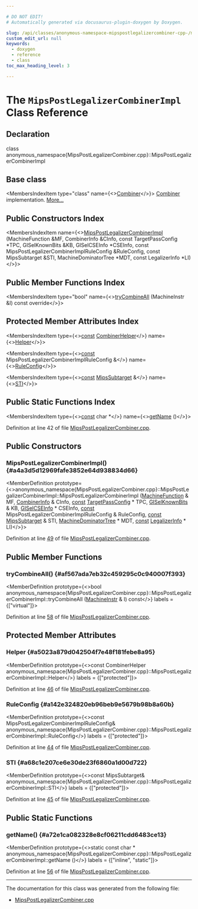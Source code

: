 ```yaml
---

# DO NOT EDIT!
# Automatically generated via docusaurus-plugin-doxygen by Doxygen.

slug: /api/classes/anonymous-namespace-mipspostlegalizercombiner-cpp-/mipspostlegalizercombinerimpl
custom_edit_url: null
keywords:
  - doxygen
  - reference
  - class
toc_max_heading_level: 3

---
```





# The `MipsPostLegalizerCombinerImpl` Class Reference

<DoxygenPage pluginConfig={pluginConfig}>



## Declaration

<CodeBlock>class anonymous_namespace{MipsPostLegalizerCombiner.cpp}::MipsPostLegalizerCombinerImpl</CodeBlock>

## Base class

<MembersIndex>

<MembersIndexItem
  type="class"
  name={<><a href="/docs/api/classes/llvm/combiner">Combiner</a></>}>
<a href="/docs/api/classes/llvm/combiner">Combiner</a> implementation. <a href="/docs/api/classes/llvm/combiner/#details">More...</a>
</MembersIndexItem>

</MembersIndex>

## Public Constructors Index

<MembersIndex>

<MembersIndexItem
  name={<><a href="#a4a3d5d12969fafe3852e64d938834d66">MipsPostLegalizerCombinerImpl</a> (MachineFunction &amp;MF, CombinerInfo &amp;CInfo, const TargetPassConfig &#42;TPC, GISelKnownBits &amp;KB, GISelCSEInfo &#42;CSEInfo, const MipsPostLegalizerCombinerImplRuleConfig &amp;RuleConfig, const MipsSubtarget &amp;STI, MachineDominatorTree &#42;MDT, const LegalizerInfo &#42;LI)</>}>
</MembersIndexItem>

</MembersIndex>

## Public Member Functions Index

<MembersIndex>

<MembersIndexItem
  type="bool"
  name={<><a href="#af567ada7eb32c459295c0c940007f393">tryCombineAll</a> (MachineInstr &amp;I) const override</>}>
</MembersIndexItem>

</MembersIndex>

## Protected Member Attributes Index

<MembersIndex>

<MembersIndexItem
  type={<><a href="/docs/api/files/lib/lib/target/lib/target/aarch64/aarch64promoteconstant-cpp/#a90f8350fecae261c25be85d38b451bff">const</a> <a href="/docs/api/classes/llvm/combinerhelper">CombinerHelper</a></>}
  name={<><a href="#a5023a879d042504f7e48f181febe8a95">Helper</a></>}>
</MembersIndexItem>

<MembersIndexItem
  type={<><a href="/docs/api/files/lib/lib/target/lib/target/aarch64/aarch64promoteconstant-cpp/#a90f8350fecae261c25be85d38b451bff">const</a> MipsPostLegalizerCombinerImplRuleConfig &amp;</>}
  name={<><a href="#a142e324820eb96beb9e5679b98b8a60b">RuleConfig</a></>}>
</MembersIndexItem>

<MembersIndexItem
  type={<><a href="/docs/api/files/lib/lib/target/lib/target/aarch64/aarch64promoteconstant-cpp/#a90f8350fecae261c25be85d38b451bff">const</a> <a href="/docs/api/classes/llvm/mipssubtarget">MipsSubtarget</a> &amp;</>}
  name={<><a href="#a68c1e207ce6e30de23f6860a1d00d722">STI</a></>}>
</MembersIndexItem>

</MembersIndex>

## Public Static Functions Index

<MembersIndex>

<MembersIndexItem
  type={<><a href="/docs/api/files/lib/lib/target/lib/target/aarch64/aarch64promoteconstant-cpp/#a90f8350fecae261c25be85d38b451bff">const</a> char &#42;</>}
  name={<><a href="#a72e1ca082328e8cf06211cdd6483ce13">getName</a> ()</>}>
</MembersIndexItem>

</MembersIndex>


Definition at line 42 of file <a href="/docs/api/files/lib/lib/target/lib/target/mips/mipspostlegalizercombiner-cpp">MipsPostLegalizerCombiner.cpp</a>.

<SectionDefinition>

## Public Constructors

### MipsPostLegalizerCombinerImpl() {#a4a3d5d12969fafe3852e64d938834d66}

<MemberDefinition
  prototype={<>anonymous&#95;namespace&#123;MipsPostLegalizerCombiner.cpp&#125;::MipsPostLegalizerCombinerImpl::MipsPostLegalizerCombinerImpl (<a href="/docs/api/classes/llvm/machinefunction">MachineFunction</a> &amp; MF, <a href="/docs/api/structs/llvm/combinerinfo">CombinerInfo</a> &amp; CInfo, <a href="/docs/api/files/lib/lib/target/lib/target/aarch64/aarch64promoteconstant-cpp/#a90f8350fecae261c25be85d38b451bff">const</a> <a href="/docs/api/classes/llvm/targetpassconfig">TargetPassConfig</a> &#42; TPC, <a href="/docs/api/classes/llvm/giselknownbits">GISelKnownBits</a> &amp; KB, <a href="/docs/api/classes/llvm/giselcseinfo">GISelCSEInfo</a> &#42; CSEInfo, <a href="/docs/api/files/lib/lib/target/lib/target/aarch64/aarch64promoteconstant-cpp/#a90f8350fecae261c25be85d38b451bff">const</a> MipsPostLegalizerCombinerImplRuleConfig &amp; RuleConfig, <a href="/docs/api/files/lib/lib/target/lib/target/aarch64/aarch64promoteconstant-cpp/#a90f8350fecae261c25be85d38b451bff">const</a> <a href="/docs/api/classes/llvm/mipssubtarget">MipsSubtarget</a> &amp; STI, <a href="/docs/api/classes/llvm/machinedominatortree">MachineDominatorTree</a> &#42; MDT, <a href="/docs/api/files/lib/lib/target/lib/target/aarch64/aarch64promoteconstant-cpp/#a90f8350fecae261c25be85d38b451bff">const</a> <a href="/docs/api/classes/llvm/legalizerinfo">LegalizerInfo</a> &#42; LI)</>}>

Definition at line <a href="/docs/api/files/lib/lib/target/lib/target/mips/mipspostlegalizercombiner-cpp/#l00049">49</a> of file <a href="/docs/api/files/lib/lib/target/lib/target/mips/mipspostlegalizercombiner-cpp">MipsPostLegalizerCombiner.cpp</a>.
</MemberDefinition>

</SectionDefinition>

<SectionDefinition>

## Public Member Functions

### tryCombineAll() {#af567ada7eb32c459295c0c940007f393}

<MemberDefinition
  prototype={<>bool anonymous&#95;namespace&#123;MipsPostLegalizerCombiner.cpp&#125;::MipsPostLegalizerCombinerImpl::tryCombineAll (<a href="/docs/api/classes/llvm/machineinstr">MachineInstr</a> &amp; I) const</>}
  labels = {["virtual"]}>

Definition at line <a href="/docs/api/files/lib/lib/target/lib/target/mips/mipspostlegalizercombiner-cpp/#l00058">58</a> of file <a href="/docs/api/files/lib/lib/target/lib/target/mips/mipspostlegalizercombiner-cpp">MipsPostLegalizerCombiner.cpp</a>.
</MemberDefinition>

</SectionDefinition>

<SectionDefinition>

## Protected Member Attributes

### Helper {#a5023a879d042504f7e48f181febe8a95}

<MemberDefinition
  prototype={<>const CombinerHelper anonymous&#95;namespace&#123;MipsPostLegalizerCombiner.cpp&#125;::MipsPostLegalizerCombinerImpl::Helper</>}
  labels = {["protected"]}>

Definition at line <a href="/docs/api/files/lib/lib/target/lib/target/mips/mipspostlegalizercombiner-cpp/#l00046">46</a> of file <a href="/docs/api/files/lib/lib/target/lib/target/mips/mipspostlegalizercombiner-cpp">MipsPostLegalizerCombiner.cpp</a>.
</MemberDefinition>

### RuleConfig {#a142e324820eb96beb9e5679b98b8a60b}

<MemberDefinition
  prototype={<>const MipsPostLegalizerCombinerImplRuleConfig&amp; anonymous&#95;namespace&#123;MipsPostLegalizerCombiner.cpp&#125;::MipsPostLegalizerCombinerImpl::RuleConfig</>}
  labels = {["protected"]}>

Definition at line <a href="/docs/api/files/lib/lib/target/lib/target/mips/mipspostlegalizercombiner-cpp/#l00044">44</a> of file <a href="/docs/api/files/lib/lib/target/lib/target/mips/mipspostlegalizercombiner-cpp">MipsPostLegalizerCombiner.cpp</a>.
</MemberDefinition>

### STI {#a68c1e207ce6e30de23f6860a1d00d722}

<MemberDefinition
  prototype={<>const MipsSubtarget&amp; anonymous&#95;namespace&#123;MipsPostLegalizerCombiner.cpp&#125;::MipsPostLegalizerCombinerImpl::STI</>}
  labels = {["protected"]}>

Definition at line <a href="/docs/api/files/lib/lib/target/lib/target/mips/mipspostlegalizercombiner-cpp/#l00045">45</a> of file <a href="/docs/api/files/lib/lib/target/lib/target/mips/mipspostlegalizercombiner-cpp">MipsPostLegalizerCombiner.cpp</a>.
</MemberDefinition>

</SectionDefinition>

<SectionDefinition>

## Public Static Functions

### getName() {#a72e1ca082328e8cf06211cdd6483ce13}

<MemberDefinition
  prototype={<>static const char &#42; anonymous&#95;namespace&#123;MipsPostLegalizerCombiner.cpp&#125;::MipsPostLegalizerCombinerImpl::getName ()</>}
  labels = {["inline", "static"]}>

Definition at line <a href="/docs/api/files/lib/lib/target/lib/target/mips/mipspostlegalizercombiner-cpp/#l00056">56</a> of file <a href="/docs/api/files/lib/lib/target/lib/target/mips/mipspostlegalizercombiner-cpp">MipsPostLegalizerCombiner.cpp</a>.
</MemberDefinition>

</SectionDefinition>

<hr/>

The documentation for this class was generated from the following file:

<ul>
<li><a href="/docs/api/files/lib/lib/target/lib/target/mips/mipspostlegalizercombiner-cpp">MipsPostLegalizerCombiner.cpp</a></li>
</ul>

</DoxygenPage>
